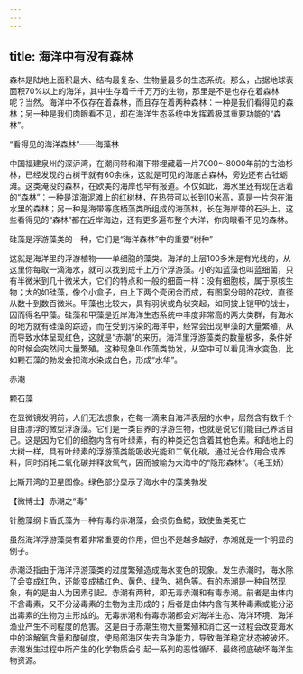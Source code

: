 ```yaml
---
---
---
```

title: 海洋中有没有森林
---




森林是陆地上面积最大、结构最复杂、生物量最多的生态系统。那么，占据地球表面积70%以上的海洋，其中生存着千千万万的生物，那里是不是也存在着森林呢？当然。海洋中不仅存在着森林，而且存在着两种森林：一种是我们看得见的森林；另一种是我们肉眼看不见，却在海洋生态系统中发挥着极其重要功能的“森林”。

“看得见的海洋森林”——海藻林



中国福建泉州的深沪湾，在潮间带和潮下带埋藏着一片7000～8000年前的古油杉林，已经发现的古树干就有60余株，这就是可见的海底古森林，旁边还有古牡蛎滩。这类淹没的森林，在欧美的海岸也早有报道。不仅如此，海水里还有现在活着的“森林”：一种是滨海泥滩上的红树林，在热带可以长到10米高，真是一片泡在海水里的森林；另一种是海带等底栖藻类所组成的海藻林，长在海岸带的石头上。这些看得见的“森林”都在近岸海边，还有更多遍布整个大洋，你肉眼看不见的森林。

硅藻是浮游藻类的一种，它们是“海洋森林”中的重要“树种”



这就是海洋里的浮游植物——单细胞的藻类。海洋的上层100多米是有光线的，从这里你每取一滴海水，就可以找到成千上万个浮游藻。小的如蓝藻也叫蓝细菌，只有半微米到几十微米大，它们的特点和一般的细菌一样：没有细胞核，属于原核生物；大的如硅藻，像个小盒子，由上下两个壳闭合而成，有图案分明的花纹，直径从数十到数百微米。甲藻也比较大，具有羽状或角状突起，如同披上铠甲的战士，因而得名甲藻。硅藻和甲藻是近岸海洋生态系统中丰度非常高的两大类群，有海水的地方就有硅藻的踪迹，而在受到污染的海洋中，经常会出现甲藻的大量繁殖，从而导致水体呈现红色，这就是“赤潮”的来历。海洋里浮游藻类的数量极多，条件好的时候会突然间大量繁殖。这种现象叫作藻类勃发，从空中可以看见海水变色，比如颗石藻的勃发会把海水染成白色，形成“水华”。

赤潮



颗石藻



在显微镜发明前，人们无法想象，在每一滴来自海洋表层的水中，居然含有数千个自由漂浮的微型浮游藻。它们是一类自养的浮游生物，也就是说它们能自己养活自己。这是因为它们的细胞内含有叶绿素，有的种类还包含着其他色素。和陆地上的大树一样，具有叶绿素的浮游藻类能吸收光能和二氧化碳，通过光合作用合成养料，同时消耗二氧化碳并释放氧气，因而被喻为大海中的“隐形森林”。（毛玉娇）

比斯开湾的卫星图像。绿色部分显示了海水中的藻类勃发





【微博士】赤潮之“毒”

针胞藻纲卡盾氏藻为一种有毒的赤潮藻，会损伤鱼鳃，致使鱼类死亡



虽然海洋浮游藻类有着非常重要的作用，但也不是越多越好，赤潮就是一个明显的例子。

赤潮泛指由于海洋浮游藻类的过度繁殖造成海水变色的现象。发生赤潮时，海水除了会变成红色，还能变成橘红色、黄色、绿色、褐色等。有的赤潮是一种自然现象，有的是由人为因素引起。赤潮有两种，即无毒赤潮和有毒赤潮。前者是由体内不含毒素，又不分泌毒素的生物为主形成的；后者是由体内含有某种毒素或能分泌出毒素的生物为主形成的。无毒赤潮和有毒赤潮都会对海洋生态、海洋环境、海洋渔业产生不同程度的危害。这是由于赤潮生物大量繁殖和消亡这一过程会改变海水中的溶解氧含量和酸碱度，使局部海区失去自净能力，导致海洋稳定状态被破坏。赤潮发生过程中所产生的化学物质会引起一系列的恶性循环，最终彻底破坏海洋生物资源。